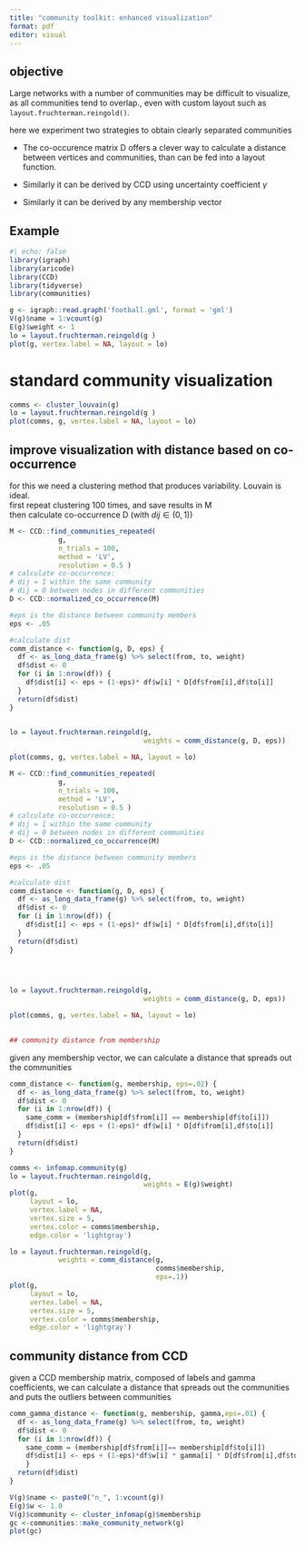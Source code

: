 ```yaml
---
title: "community toolkit: enhanced visualization"
format: pdf
editor: visual
---
```


## objective

Large networks with a number of communities may be difficult to
visualize, as all communities tend to overlap., even with custom layout
such as `layout.fruchterman.reingold()`.

here we experiment two strategies to obtain clearly separated
communities

-   The co-occurence matrix D offers a clever way to calculate a
    distance between vertices and communities, than can be fed into a
    layout function.

-   Similarly it can be derived by CCD using uncertainty coefficient
    $\gamma$

-   Similarly it can be derived by any membership vector

## Example

```r
#| echo: false
library(igraph)
library(aricode)
library(CCD)
library(tidyverse)
library(communities)
```

```r

g <- igraph::read.graph('football.gml', format = 'gml')
V(g)$name = 1:vcount(g)
E(g)$weight <- 1
lo = layout.fruchterman.reingold(g )
plot(g, vertex.label = NA, layout = lo)

```

# standard community visualization

```r
comms <- cluster_louvain(g)
lo = layout.fruchterman.reingold(g )
plot(comms, g, vertex.label = NA, layout = lo)
```

## improve visualization with distance based on co-occurrence

for this we need a clustering method that produces variability. Louvain
is ideal.\
first repeat clustering 100 times, and save results in M\
then calculate co-occurrence D (with $dij \in (0,1)$)

```r

M <- CCD::find_communities_repeated(
            g,
            n_trials = 100,
            method = 'LV',
            resolution = 0.5 )
# calculate co-occurrence:
# dij = 1 within the same community
# dij = 0 between nodes in different communities
D <- CCD::normalized_co_occurrence(M)

#eps is the distance between community members
eps <- .05

#calculate dist
comm_distance <- function(g, D, eps) {
  df <- as_long_data_frame(g) %>% select(from, to, weight)
  df$dist <- 0
  for (i in 1:nrow(df)) {
    df$dist[i] <- eps + (1-eps)* df$w[i] * D[df$from[i],df$to[i]]
  } 
  return(df$dist)
}

 
lo = layout.fruchterman.reingold(g, 
                                 weights = comm_distance(g, D, eps))

plot(comms, g, vertex.label = NA, layout = lo)
```

```r

M <- CCD::find_communities_repeated(
            g,
            n_trials = 100,
            method = 'LV',
            resolution = 0.5 )
# calculate co-occurrence:
# dij = 1 within the same community
# dij = 0 between nodes in different communities
D <- CCD::normalized_co_occurrence(M)

#eps is the distance between community members
eps <- .05

#calculate dist
comm_distance <- function(g, D, eps) {
  df <- as_long_data_frame(g) %>% select(from, to, weight)
  df$dist <- 0
  for (i in 1:nrow(df)) {
    df$dist[i] <- eps + (1-eps)* df$w[i] * D[df$from[i],df$to[i]]
  } 
  return(df$dist)
}



 
lo = layout.fruchterman.reingold(g, 
                                 weights = comm_distance(g, D, eps))

plot(comms, g, vertex.label = NA, layout = lo)
 

## community distance from membership


```

given any membership vector, we can calculate a distance that spreads
out the communities

```r
comm_distance <- function(g, membership, eps=.02) {
  df <- as_long_data_frame(g) %>% select(from, to, weight)
  df$dist <- 0
  for (i in 1:nrow(df)) {
    same_comm = (membership[df$from[i]] == membership[df$to[i]])
    df$dist[i] <- eps + (1-eps)* df$w[i] * D[df$from[i],df$to[i]]
  } 
  return(df$dist)
}
```

```r
comms <- infomap.community(g)
lo = layout.fruchterman.reingold(g,
                                 weights = E(g)$weight)
plot(g, 
     layout = lo, 
     vertex.label = NA,
     vertex.size = 5,
     vertex.color = comms$membership, 
     edge.color = 'lightgray')

```

```r
lo = layout.fruchterman.reingold(g,
            weights = comm_distance(g, 
                                    comms$membership, 
                                    eps=.1))
plot(g, 
     layout = lo, 
     vertex.label = NA,
     vertex.size = 5,
     vertex.color = comms$membership, 
     edge.color = 'lightgray')
```

## community distance from CCD

given a CCD membership matrix, composed of labels and gamma
coefficients, we can calculate a distance that spreads out the
communities and puts the outliers between communities

```r
comm_gamma_distance <- function(g, membership, gamma,eps=.01) {
  df <- as_long_data_frame(g) %>% select(from, to, weight)
  df$dist <- 0 
  for (i in 1:nrow(df)) { 
    same_comm = (membership[df$from[i]]== membership[df$to[i]]) 
    df$dist[i] <- eps + (1-eps)*df$w[i] * gamma[i] * D[df$from[i],df$to[i]] 
    } 
  return(df$dist) 
}


```

```r
V(g)$name <- paste0("n_", 1:vcount(g))
E(g)$w <- 1.0
V(g)$community <- cluster_infomap(g)$membership
gc <-communities::make_community_network(g)
plot(gc)
```

